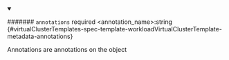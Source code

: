 
<details className="config-field" data-expandable="false" open>
<summary>

####### `annotations` <span className="config-field-required" data-required="false">required</span> <span className="config-field-type">&lt;annotation_name&gt;:string</span> <span className="config-field-default"></span> <span className="config-field-enum"></span> {#virtualClusterTemplates-spec-template-workloadVirtualClusterTemplate-metadata-annotations}

Annotations are annotations on the object

</summary>



</details>
